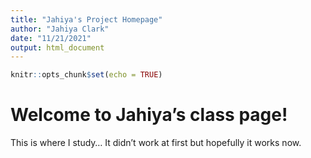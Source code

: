 ```yaml
---
title: "Jahiya's Project Homepage"
author: "Jahiya Clark"
date: "11/21/2021"
output: html_document
---
```


```r
knitr::opts_chunk$set(echo = TRUE)
```

# Welcome to Jahiya's class page!


This is where I study... It didn't work at first but hopefully it works now. 